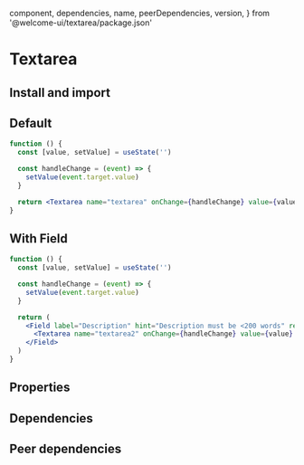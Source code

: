 
  component,
  dependencies,
  name,
  peerDependencies,
  version,
} from '@welcome-ui/textarea/package.json'

# Textarea

<tagversion version={version} name={name} component={component} />

## Install and import

<usage component={component} name={name} peerDependencies={peerDependencies} />

## Default

```jsx
function () {
  const [value, setValue] = useState('')

  const handleChange = (event) => {
    setValue(event.target.value)
  }

  return <Textarea name="textarea" onChange={handleChange} value={value} />
}
```

## With Field

```jsx
function () {
  const [value, setValue] = useState('')

  const handleChange = (event) => {
    setValue(event.target.value)
  }

  return (
    <Field label="Description" hint="Description must be <200 words" required>
      <Textarea name="textarea2" onChange={handleChange} value={value} />
    </Field>
  )
}
```

## Properties

<props propTypes={props.propTypes.Textarea} />

## Dependencies

<dependencies dependencies={dependencies} />

## Peer dependencies

<dependencies dependencies={peerDependencies} />
